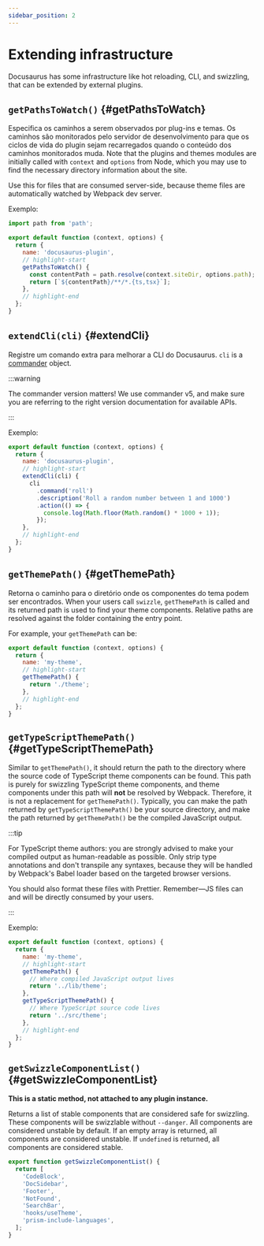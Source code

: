 ```yaml
---
sidebar_position: 2
---
```


# Extending infrastructure

Docusaurus has some infrastructure like hot reloading, CLI, and swizzling, that can be extended by external plugins.

## `getPathsToWatch()` {#getPathsToWatch}

Especifica os caminhos a serem observados por plug-ins e temas. Os caminhos são monitorados pelo servidor de desenvolvimento para que os ciclos de vida do plugin sejam recarregados quando o conteúdo dos caminhos monitorados muda. Note that the plugins and themes modules are initially called with `context` and `options` from Node, which you may use to find the necessary directory information about the site.

Use this for files that are consumed server-side, because theme files are automatically watched by Webpack dev server.

Exemplo:

```js title="docusaurus-plugin/src/index.js"
import path from 'path';

export default function (context, options) {
  return {
    name: 'docusaurus-plugin',
    // highlight-start
    getPathsToWatch() {
      const contentPath = path.resolve(context.siteDir, options.path);
      return [`${contentPath}/**/*.{ts,tsx}`];
    },
    // highlight-end
  };
}
```

## `extendCli(cli)` {#extendCli}

Registre um comando extra para melhorar a CLI do Docusaurus. `cli` is a [commander](https://www.npmjs.com/package/commander/v/5.1.0) object.

:::warning

The commander version matters! We use commander v5, and make sure you are referring to the right version documentation for available APIs.

:::

Exemplo:

```js title="docusaurus-plugin/src/index.js"
export default function (context, options) {
  return {
    name: 'docusaurus-plugin',
    // highlight-start
    extendCli(cli) {
      cli
        .command('roll')
        .description('Roll a random number between 1 and 1000')
        .action(() => {
          console.log(Math.floor(Math.random() * 1000 + 1));
        });
    },
    // highlight-end
  };
}
```

## `getThemePath()` {#getThemePath}

Retorna o caminho para o diretório onde os componentes do tema podem ser encontrados. When your users call `swizzle`, `getThemePath` is called and its returned path is used to find your theme components. Relative paths are resolved against the folder containing the entry point.

For example, your `getThemePath` can be:

```js title="my-theme/src/index.js"
export default function (context, options) {
  return {
    name: 'my-theme',
    // highlight-start
    getThemePath() {
      return './theme';
    },
    // highlight-end
  };
}
```

## `getTypeScriptThemePath()` {#getTypeScriptThemePath}

Similar to `getThemePath()`, it should return the path to the directory where the source code of TypeScript theme components can be found. This path is purely for swizzling TypeScript theme components, and theme components under this path will **not** be resolved by Webpack. Therefore, it is not a replacement for `getThemePath()`. Typically, you can make the path returned by `getTypeScriptThemePath()` be your source directory, and make the path returned by `getThemePath()` be the compiled JavaScript output.

:::tip

For TypeScript theme authors: you are strongly advised to make your compiled output as human-readable as possible. Only strip type annotations and don't transpile any syntaxes, because they will be handled by Webpack's Babel loader based on the targeted browser versions.

You should also format these files with Prettier. Remember—JS files can and will be directly consumed by your users.

:::

Exemplo:

```js title="my-theme/src/index.js"
export default function (context, options) {
  return {
    name: 'my-theme',
    // highlight-start
    getThemePath() {
      // Where compiled JavaScript output lives
      return '../lib/theme';
    },
    getTypeScriptThemePath() {
      // Where TypeScript source code lives
      return '../src/theme';
    },
    // highlight-end
  };
}
```

## `getSwizzleComponentList()` {#getSwizzleComponentList}

**This is a static method, not attached to any plugin instance.**

Returns a list of stable components that are considered safe for swizzling. These components will be swizzlable without `--danger`. All components are considered unstable by default. If an empty array is returned, all components are considered unstable. If `undefined` is returned, all components are considered stable.

```js title="my-theme/src/index.js"
export function getSwizzleComponentList() {
  return [
    'CodeBlock',
    'DocSidebar',
    'Footer',
    'NotFound',
    'SearchBar',
    'hooks/useTheme',
    'prism-include-languages',
  ];
}
```
